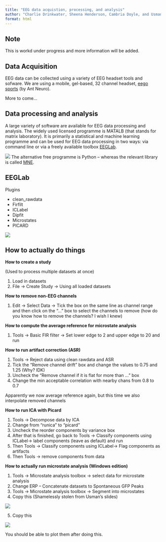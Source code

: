 ```yaml
---
title: "EEG data acquistion, processing, and analysis"
author: "Charlie Drinkwater, Sheena Henderson, Cambria Doyle, and Usman Afzali"
format: html
---
```


::: callout-note
## Note
This is workd under progress and more information will be added.
:::

## Data Acquisition

EEG data can be collected using a variety of EEG headset tools and sofware. We are using a mobile, gel-based, 32 channel headset, [eego sports](https://www.ant-neuro.com/products/eego_sports) (by Ant Neuro).

More to come...

## Data processing and analysis

A large variety of software are available for EEG data processing and analysis. The widely used licensed programme is MATALB (that stands for matrix laboratory). It is primarily a statistical and machine learning programme and can be used for EEG data processing in two ways: via command line or via a freely available toolbox [EEGLab](https://eeglab.org). 

![](/figs/matlab.png)
The alternative free programme is Python -- whereas the relevant library is called [MNE](https://mne.tools/stable/index.html).

## EEGLab

Plugins

*  clean_rawdata
*   Firfilt
*   ICLabel
*   Dipfit
*   Microstates
*   PICARD

![](/figs/eeglab.png)

## How to actually do things

**How to create a study**

(Used to process multiple datasets at once)

1.    Load in datasets
2.    File -> Create Study -> Using all loaded datasets

**How to remove non-EEG channels**

1.    Edit -> Select Data -> Tick the box on the same line as channel range and then click on the “…” box to select the channels to remove (how do you know how to remove the channels? I wish I knew)

**How to compute the average reference for microstate analysis**

1.    Tools -> Basic FIR filter -> Set lower edge to 2 and upper edge to 20 and run

**How to run artifact correction (ASR)**

1.    Tools -> Reject data using clean rawdata and ASR
2.    Tick the “Remove channel drift” box and change the values to 0.75 and 1.25 (Why? IDK)
3.    Uncheck the “Remove channel if it is flat for more than …” box
4.    Change the min acceptable correlation with nearby chans from 0.8 to 0.7

Apparently we now average reference again, but this time we also interpolate removed channels

**How to run ICA with Picard**

1.    Tools -> Decompose data by ICA
2.    Change from “runica” to “picard”
3.    Uncheck the reorder components by variance box
4.    After that is finished, go back to Tools -> Classify components using ICLabel-> label components (leave as default) and run
5.    Then Tools -> Classify components using ICLabel-> Flag components as artifacts
6.    Then Tools -> remove components from data

**How to actually run microstate analysis (Windows edition)**

1.    Tools -> Microstate analysis toolbox -> select data for microstate analysis
2.    Change ERP – Concatenate datasets to Spontaneous GFP Peaks
3.    Tools -> Microstate analysis toolbox -> Segment into microstates
4.    Copy this (Shamelessly stolen from Usman’s slides)

![](/figs/ms-windows.png)

5.    Copy this

![](/figs/ms-win-2.png)

You should be able to plot them after doing this.

